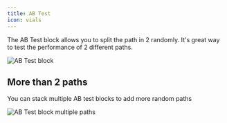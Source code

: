 ```yaml
---
title: AB Test
icon: vials
---
```


The AB Test block allows you to split the path in 2 randomly. It's great way to test the performance of 2 different paths.

<Frame>
  <img src="/images/blocks/logic/abTest.png" alt="AB Test block" />
</Frame>

## More than 2 paths

You can stack multiple AB test blocks to add more random paths

<Frame>
  <img
    src="/images/blocks/logic/abTestMulti.png"
    alt="AB Test block multiple paths"
  />
</Frame>
